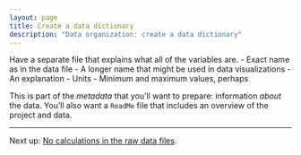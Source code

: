 ```yaml
---
layout: page
title: Create a data dictionary
description: "Data organization: create a data dictionary"
---
```


Have a separate file that explains what all of the variables are.
- Exact name as in the data file
- A longer name that might be used in data visualizations
- An explanation
- Units
- Minimum and maximum values, perhaps

This is part of the *metadata* that you'll want to prepare:
information *about* the data. You'll also want a `ReadMe` file that
includes an overview of the project and data.

---

Next up: [No calculations in the raw data files](no_calculations.html).
